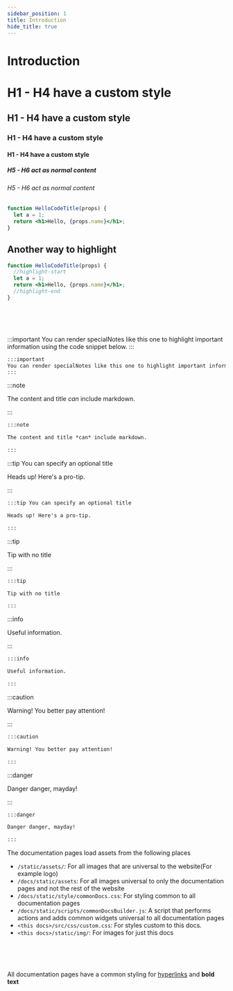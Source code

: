 ```yaml
---
sidebar_position: 1
title: Introduction
hide_title: true
---
```


<!-- COPY DOCS -->
<!-- ./change_me/introduction.mdx -->

# Introduction

# H1 - H4 have a custom style
## H1 - H4 have a custom style
### H1 - H4 have a custom style
#### H1 - H4 have a custom style

##### H5 - H6 act as normal content
###### H5 - H6 act as normal content

```jsx {2-3} title="/src/components/HelloCodeTitle.js"
function HelloCodeTitle(props) {
  let a = 1;
  return <h1>Hello, {props.name}</h1>;
}
```

## Another way to highlight
```jsx title="/src/components/HelloCodeTitle.js"
function HelloCodeTitle(props) {
  //highlight-start
  let a = 1;
  return <h1>Hello, {props.name}</h1>;
  //highlight-end
}
```


<br/><br/><br/>

:::important
You can render specialNotes like this one to highlight important information using the code snippet below.
:::

```markdown
:::important
You can render specialNotes like this one to highlight important information using the code snippet below.
:::
```

:::note

The content and title *can* include markdown.

:::

```markdown
:::note

The content and title *can* include markdown.

:::
```

:::tip You can specify an optional title

Heads up! Here's a pro-tip.

:::

```markdown
:::tip You can specify an optional title

Heads up! Here's a pro-tip.

:::
```

:::tip

Tip with no title

:::

```markdown
:::tip

Tip with no title

:::
```

:::info

Useful information.

:::

```markdown
:::info

Useful information.

:::
```

:::caution

Warning! You better pay attention!

:::

```markdown
:::caution

Warning! You better pay attention!

:::
```

:::danger

Danger danger, mayday!

:::

```markdown
:::danger

Danger danger, mayday!

:::
```

The documentation pages load assets from the following places
- ```/static/assets/```: For all images that are universal to the website(For example logo)
- ```/docs/static/assets```: For all images universal to only the documentation pages and not the rest of the website
- ```/docs/static/style/commonDocs.css```: For styling common to all documentation pages
- ```/docs/static/scripts/commonDocsBuilder.js```: A script that performs actions and adds common widgets universal to all documentation pages
- `<this docs>/src/css/custom.css`: For styles custom to this docs.
- `<this docs>/static/img/`: For images for just this docs

<br/><br/><br/>

All documentation pages have a common styling for [hyperlinks](https://supertokens.com/) and **bold text**

<br/><br/><br/>
